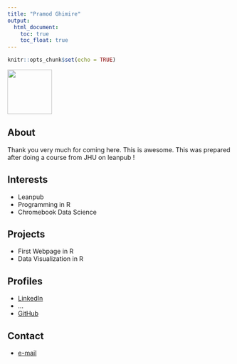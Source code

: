 ```yaml
---
title: "Pramod Ghimire"
output:
  html_document:
    toc: true
    toc_float: true
---
```


```r
knitr::opts_chunk$set(echo = TRUE)
```


![](img/pramod.png){width=100px}

## About
Thank you very much for coming here. This is awesome. This was prepared after doing a course from JHU on leanpub !

## Interests

* Leanpub
* Programming in R
* Chromebook Data Science

## Projects

* First Webpage in R
* Data Visualization in R

## Profiles 

* [LinkedIn](https://www.linkedin.com/in/int11pgh/)
* ...
* [GitHub](https://github.com/pramod-datascience)

## Contact

* [e-mail](mailto:pramod.datascience@gmail.com)
